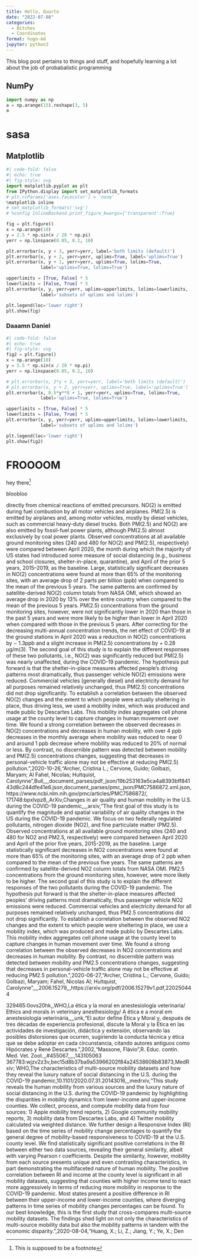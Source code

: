 ```yaml
---
title: Hello, Quarto
date: "2022-07-08"
categories: 
  - Bitches
  - Coordinates
format: hugo-md
jupyter: python3
---
```


This blog post pertains to things and stuff, and hopefully
learning a lot about the job of probabalistic programming


<!--more-->
## NumPy

```python
import numpy as np
a = np.arange(15).reshape(3, 5)
a
```

# sasa
## Matplotlib

```python
#| code-fold: false
#| echo: true
#| fig-style: svg 
import matplotlib.pyplot as plt
from IPython.display import set_matplotlib_formats
# plt.rcParams['axes.facecolor'] = 'none'
%matplotlib inline
# set_matplotlib_formats('svg')
# %config InlineBackend.print_figure_kwargs={'transparent':True}

fig = plt.figure()
x = np.arange(10)
y = 2.5 * np.sin(x / 20 * np.pi)
yerr = np.linspace(0.05, 0.2, 10)

plt.errorbar(x, y + 3, yerr=yerr, label='both limits (default)')
plt.errorbar(x, y + 2, yerr=yerr, uplims=True, label='uplims=True')
plt.errorbar(x, y + 1, yerr=yerr, uplims=True, lolims=True,
             label='uplims=True, lolims=True')

upperlimits = [True, False] * 5
lowerlimits = [False, True] * 5
plt.errorbar(x, y, yerr=yerr, uplims=upperlimits, lolims=lowerlimits,
             label='subsets of uplims and lolims')

plt.legend(loc='lower right')
plt.show(fig)
```

### Daaamn Daniel
```python
#| code-fold: false
#| echo: true
#| fig-style: svg 
fig2 = plt.figure()
x = np.arange(10)
y = 5.5 * np.sin(x / 20 * np.pi)
yerr = np.linspace(0.05, 0.2, 10)

# plt.errorbar(x, 2*y + 3, yerr=yerr, label='both limits (default)')
# plt.errorbar(x, y + 2, yerr=yerr, uplims=True, label='uplims=True')
plt.errorbar(x, 0.5*y**8 + 1, yerr=yerr, uplims=True, lolims=True,
             label='uplims=True, lolims=True')

upperlimits = [True, False] * 5
lowerlimits = [False, True] * 5
plt.errorbar(x, y, yerr=yerr, uplims=upperlimits, lolims=lowerlimits,
             label='subsets of uplims and lolims')

plt.legend(loc='lower right')
plt.show(fig2)
```

# FROOOOM

hey there^[This is supposed to be a footnote]

bloobloo

directly from chemical reactions of emitted precursors. NO(2) is emitted during fuel combustion by all motor vehicles and airplanes. PM(2.5) is emitted by airplanes and, among motor vehicles, mostly by diesel vehicles, such as commercial heavy-duty diesel trucks. Both PM(2.5) and NO(2) are also emitted by fossil-fuel power plants, although PM(2.5) almost exclusively by coal power plants. Observed concentrations at all available ground monitoring sites (240 and 480 for NO(2) and PM(2.5), respectively) were compared between April 2020, the month during which the majority of US states had introduced some measure of social distancing (e.g., business and school closures, shelter-in-place, quarantine), and April of the prior 5 years, 2015–2019, as the baseline. Large, statistically significant decreases in NO(2) concentrations were found at more than 65% of the monitoring sites, with an average drop of 2 parts per billion (ppb) when compared to the mean of the previous 5 years. The same patterns are confirmed by satellite-derived NO(2) column totals from NASA OMI, which showed an average drop in 2020 by 13% over the entire country when compared to the mean of the previous 5 years. PM(2.5) concentrations from the ground monitoring sites, however, were not significantly lower in 2020 than those in the past 5 years and were more likely to be higher than lower in April 2020 when compared with those in the previous 5 years. After correcting for the decreasing multi-annual concentration trends, the net effect of COVID-19 at the ground stations in April 2020 was a reduction in NO(2) concentrations by − 1.3ppb and a slight increase in PM(2.5) concentrations by + 0.28 μg/m(3). The second goal of this study is to explain the different responses of these two pollutants, i.e., NO(2) was significantly reduced but PM(2.5) was nearly unaffected, during the COVID-19 pandemic. The hypothesis put forward is that the shelter-in-place measures affected people’s driving patterns most dramatically, thus passenger vehicle NO(2) emissions were reduced. Commercial vehicles (generally diesel) and electricity demand for all purposes remained relatively unchanged, thus PM(2.5) concentrations did not drop significantly. To establish a correlation between the observed NO(2) changes and the extent to which people were actually sheltering in place, thus driving less, we used a mobility index, which was produced and made public by Descartes Labs. This mobility index aggregates cell phone usage at the county level to capture changes in human movement over time. We found a strong correlation between the observed decreases in NO(2) concentrations and decreases in human mobility, with over 4 ppb decreases in the monthly average where mobility was reduced to near 0 and around 1 ppb decrease where mobility was reduced to 20% of normal or less. By contrast, no discernible pattern was detected between mobility and PM(2.5) concentrations changes, suggesting that decreases in personal-vehicle traffic alone may not be effective at reducing PM(2.5) pollution.",2020-10-26,"Archer, Cristina L.; Cervone, Guido; Golbazi, Maryam; Al Fahel, Nicolas; Hultquist, Carolynne",Bull,,,,document_parses/pdf_json/19b253163e5ca4a8393bff84143d8c244dfe41e6.json,document_parses/pmc_json/PMC7586872.xml.json,https://www.ncbi.nlm.nih.gov/pmc/articles/PMC7586872/,
171748:bpxlvpz8,,ArXiv,Changes in air quality and human mobility in the U.S. during the COVID-19 pandemic,,,,arxiv,"The first goal of this study is to quantify the magnitude and spatial variability of air quality changes in the US during the COVID-19 pandemic. We focus on two federally regulated pollutants, nitrogen dioxide (NO2), and fine particulate matter (PM2.5). Observed concentrations at all available ground monitoring sites (240 and 480 for NO2 and PM2.5, respectively) were compared between April 2020 and April of the prior five years, 2015-2019, as the baseline. Large statistically significant decreases in NO2 concentrations were found at more than 65% of the monitoring sites, with an average drop of 2 ppb when compared to the mean of the previous five years. The same patterns are confirmed by satellite-derived NO2 column totals from NASA OMI. PM2.5 concentrations from the ground monitoring sites, however, were more likely to be higher. The second goal of this study is to explain the different responses of the two pollutants during the COVID-19 pandemic. The hypothesis put forward is that the shelter-in-place measures affected peoples' driving patterns most dramatically, thus passenger vehicle NO2 emissions were reduced. Commercial vehicles and electricity demand for all purposes remained relatively unchanged, thus PM2.5 concentrations did not drop significantly. To establish a correlation between the observed NO2 changes and the extent to which people were sheltering in place, we use a mobility index, which was produced and made public by Descartes Labs. This mobility index aggregates cell phone usage at the county level to capture changes in human movement over time. We found a strong correlation between the observed decreases in NO2 concentrations and decreases in human mobility. By contrast, no discernible pattern was detected between mobility and PM2.5 concentrations changes, suggesting that decreases in personal-vehicle traffic alone may not be effective at reducing PM2.5 pollution.",2020-06-27,"Archer, Cristina L.; Cervone, Guido; Golbazi, Maryam; Fahel, Nicolas Al; Hultquist, Carolynne",,,,2006.15279,,,https://arxiv.org/pdf/2006.15279v1.pdf,220250444

329465:0ovs20hk,,WHO,La ética y la moral en anestesiología veterinaria/ Ethics and morals in veterinary anesthesiology/ A ética e a moral em anestesiologia veterinária,,,,unk,"El autor define Ética y Moral y, después de tres décadas de experiencia profesional, discute la Moral y la Ética en las actividades de investigación, didáctica y extensión, observando las posibles distorsiones que ocurren, sugiriendo la conducta técnica y ética que se debe adoptar en cada circunstancia, citando autores antiguos como Hipócrates y René Descartes.",2002,"Massone, Flávio",R. Educ. contin. Med. Vet. Zoot.,,#455067,,,,,143105063
367783:wjzv2z3v,bec15d8b37ba9a53966202f84a24538608b83873,MedRxiv; WHO,The characteristics of multi-source mobility datasets and how they reveal the luxury nature of social distancing in the U.S. during the COVID-19 pandemic,10.1101/2020.07.31.20143016,,,medrxiv,"This study reveals the human mobility from various sources and the luxury nature of social distancing in the U.S. during the COVID-19 pandemic by highlighting the disparities in mobility dynamics from lower-income and upper-income counties. We collect, process, and compute mobility data from four sources: 1) Apple mobility trend reports, 2) Google community mobility reports, 3) mobility data from Descartes Labs, and 4) Twitter mobility calculated via weighted distance. We further design a Responsive Index (RI) based on the time series of mobility change percentages to quantify the general degree of mobility-based responsiveness to COVID-19 at the U.S. county level. We find statistically significant positive correlations in the RI between either two data sources, revealing their general similarity, albeit with varying Pearson r coefficients. Despite the similarity, however, mobility from each source presents unique and even contrasting characteristics, in part demonstrating the multifaceted nature of human mobility. The positive correlation between RI and income at the county level is significant in all mobility datasets, suggesting that counties with higher income tend to react more aggressively in terms of reducing more mobility in response to the COVID-19 pandemic. Most states present a positive difference in RI between their upper-income and lower-income counties, where diverging patterns in time series of mobility changes percentages can be found. To our best knowledge, this is the first study that cross-compares multi-source mobility datasets. The findings shed light on not only the characteristics of multi-source mobility data but also the mobility patterns in tandem with the economic disparity.",2020-08-04,"Huang, X.; Li, Z.; Jiang, Y.; Ye, X.; Den
